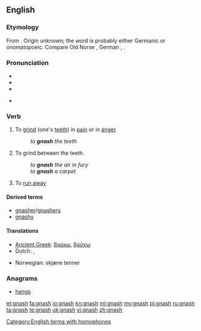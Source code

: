 {{was wotd|2007|March|18}}
==English==

===Etymology===
From {{etyl|enm|en}} {{term|gnasten|lang=enm}}. Origin unknown; the word is probably either Germanic or onomatopoeic. Compare Old Norse {{term|gnastan|lang=non}}, German {{term|knirschen|lang=de}}, {{etyl|nds-de|-}} {{term|gnirschen|gnirschen, gnörschen||gnash|lang=nds-de}}.

===Pronunciation===
* {{IPA|/næʃ/}}
* {{audio|en-us-gnash.ogg|Audio (US)}}
* {{rhymes|æʃ}}

* {{homophones|Nash}}

===Verb===
{{en-verb|gnash|es}}

# {{transitive}} To [[grind]] (one's [[teeth]]) in [[pain]] or in [[anger]].
#: ''to '''gnash''' the teeth''
# {{transitive}} To grind between the teeth.
#: ''to '''gnash''' the air in fury''
#: ''to '''gnash''' a carpet''
# {{Geordie}} To [[run away]]

====Derived terms====
* [[gnasher]]/[[gnashers]]
* [[gnashy]]

====Translations====
{{trans-top|to grind one's teeth in pain or in anger}}
* [[Ancient Greek]]: [[βρύκω]], [[βρύχω]]
* Dutch: {{t+|nl|tandenknarsen}}, {{t+|nl|knarsetanden}}
{{trans-mid}}
* Norwegian: skjære tenner
{{trans-bottom}}

===Anagrams===
* [[hangs#English|hangs]]

[[Category:English terms with homophones]]

[[et:gnash]]
[[fa:gnash]]
[[io:gnash]]
[[kn:gnash]]
[[ml:gnash]]
[[my:gnash]]
[[pl:gnash]]
[[ru:gnash]]
[[ta:gnash]]
[[te:gnash]]
[[uk:gnash]]
[[vi:gnash]]
[[zh:gnash]]